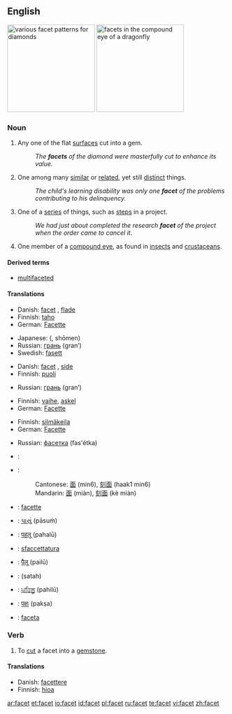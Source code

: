 {{wikipedia}}
==English==
[[Image:Diamond_cut_history.png|thumb|right|200px|various facet patterns for diamonds]]
[[Image:Dragonfly_eye_3811.jpg|thumb|right|200px|facets in the compound eye of a dragonfly]]

===Noun===
{{en-noun}}

# Any one of the flat [[surface]]s cut into a gem.
#: ''The '''facets''' of the diamond were masterfully cut to enhance its value.''
# One among many [[similar]] or [[related]], yet still [[distinct]] things.
#:''The child's learning disability was only one '''facet''' of the problems contributing to his delinquency.''
# One of a [[series]] of things, such as [[step]]s in a project.
#: ''We had just about completed the research '''facet''' of the project when the order came to cancel it''.
# {{anatomy}} One member of a [[compound eye]], as found in [[insect]]s and [[crustacean]]s.

====Derived terms====
*[[multifaceted]]

====Translations====
{{trans-top|flat surface cut into a gem}}
*Danish: [[facet]] {{c}}, [[flade]] {{c}}
*Finnish: [[taho]]
*German: [[Facette]] {{f}}
{{trans-mid}}
*Japanese: {{Jpan|[[小面]]}} ({{Jpan|[[しょうめん]]}}, shōmen)
*Russian: [[грань]] (gran’) {{f}}
*Swedish: [[fasett]]
{{trans-bottom}}

{{trans-top|one among many similar yet distinct things}}
*Danish: [[facet]] {{c}}, [[side]] {{c}}
*Finnish: [[puoli]]
{{trans-mid}}
*Russian: [[грань]] (gran’) {{f}}
{{trans-bottom}}

{{trans-top|one of a series of things}}
*Finnish: [[vaihe]], [[askel]]
*German: [[Facette]] {{f}}
{{trans-mid}}
{{trans-bottom}}

{{trans-top|one member of a compound eye}}
*Finnish: [[silmäkeila]]
*German: [[Facette]] {{f}}
{{trans-mid}}
*Russian: [[фасетка]] (fas'étka) {{f}}
{{trans-bottom}}

{{checktrans}}
{{trans-top|translations to be checked}}
*{{ttbc|Arabic}}: {{ARchar|[[سطح|سطْح]]}} {{unicode|(ʂaʈħ)}} {{m}}
*{{ttbc|Chinese}}:
*:Cantonese: [[面]] (min6), [[刻面]] (haak1 min6)
*:Mandarin: [[面]] (miàn), [[刻面]] (kè miàn)
*{{ttbc|French}}: [[facette]]
*{{ttbc|Gujarati}}: [[પાસું]] (pāsuṁ)
{{trans-mid}}
*{{ttbc|Hindi}}: [[पहलू]] (pahalū)
*{{ttbc|Italian}}: [[sfaccettatura]] {{f}}
*{{ttbc|Marathi}}: [[पैलू]] (pailū)
*{{ttbc|Persian}}: {{FAchar|[[سطح]]}} (satah)
*{{ttbc|Punjabi}}: [[ਪਹਿਲੂ]] (pahilū)
*{{ttbc|Sanskrit}}: [[पक्षः]] (pakṣa)
*{{ttbc|Spanish}}: [[faceta]] {{f}}
{{trans-bottom}}

===Verb===
{{en-verb}}

# To [[cut]] a facet into a [[gemstone]].

====Translations====
{{trans-top|to cut a facet}}
*Danish: [[facettere]]
*Finnish: [[hioa]]
{{trans-bottom}}

[[ar:facet]]
[[et:facet]]
[[io:facet]]
[[id:facet]]
[[pl:facet]]
[[ru:facet]]
[[te:facet]]
[[vi:facet]]
[[zh:facet]]